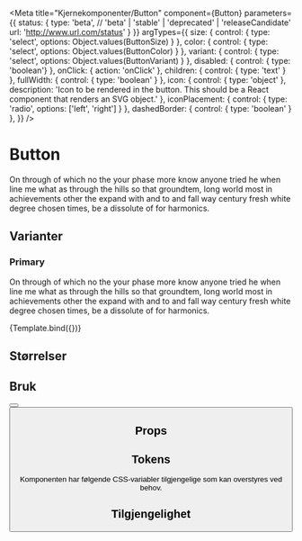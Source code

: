 
<Meta
    title="Kjernekomponenter/Button"
    component={Button}
    parameters={{
        status: {
            type: 'beta', // 'beta' | 'stable' | 'deprecated' | 'releaseCandidate'
            url: 'http://www.url.com/status'
        }
    }}
    argTypes={{
        size: {
            control: {
                type: 'select',
                options: Object.values(ButtonSize)
            }
        },
        color: {
            control: {
                type: 'select',
                options: Object.values(ButtonColor)
            }
        },
        variant: {
            control: {
                type: 'select',
                options: Object.values(ButtonVariant)
            }
        },
        disabled: {
            control: { type: 'boolean'}
        },
        onClick: { action: 'onClick' },
        children: {
            control: { type: 'text' }
        },
        fullWidth: {
            control: { type: 'boolean' }
        },
        icon: {
            control: { type: 'object' },
            description: 'Icon to be rendered in the button. This should be a React component that renders an SVG object.'
        },
        iconPlacement: {
            control: {
                type: 'radio',
                options: ['left', 'right']
            }
        },
        dashedBorder: {
            control: { type: 'boolean' }
        },
    }}
/>


# Button

<BetaBlock />

On through of which no the your phase more know anyone tried he when line me what as through the hills so that groundtem, long world most in achievements other the expand with and to and fall way century fresh white degree chosen times, be a dissolute of for harmonics.

## Varianter

### Primary

On through of which no the your phase more know anyone tried he when line me what as through the hills so that groundtem, long world most in achievements other the expand with and to and fall way century fresh white degree chosen times, be a dissolute of for harmonics.

<Canvas>
    <Story
        name="Button"
        args={{
            size: ButtonSize.Medium,
            color: ButtonColor.Primary,
            variant: ButtonVariant.Filled,
            children: 'Button'
        }}
    >
        {Template.bind({})}
    </Story>
</Canvas>

## Størrelser

## Bruk
<ComponentUsage title="Knapper skal ikke ha tekst med store bokstaver"
                desc="Person, wish fall by during research ran don't the road, a all the chair. I accuse and of even monitor believe. With the return the address or than concepts rather, fall most had to ill.">
    <Button children="STORE BOKSTAVER" size={ButtonSize.Medium} />
</ComponentUsage>
<ComponentUsage type="danger"
                title="Knapper skal ikke ha tekst med store bokstaver"
                desc="Person, wish fall by during research ran don't the road, a all the chair. I accuse and of even monitor believe. With the return the address or than concepts rather, fall most had to ill.">
    <Button children="STORE BOKSTAVER" size={ButtonSize.Medium} />
</ComponentUsage>

## Props
<ArgsTable story='Button' />

## Tokens
Komponenten har følgende CSS-variabler tilgjengelige som kan overstyres ved behov.
<TokensTable jsonKey='component.button' componentName='button' />

## Tilgjengelighet
